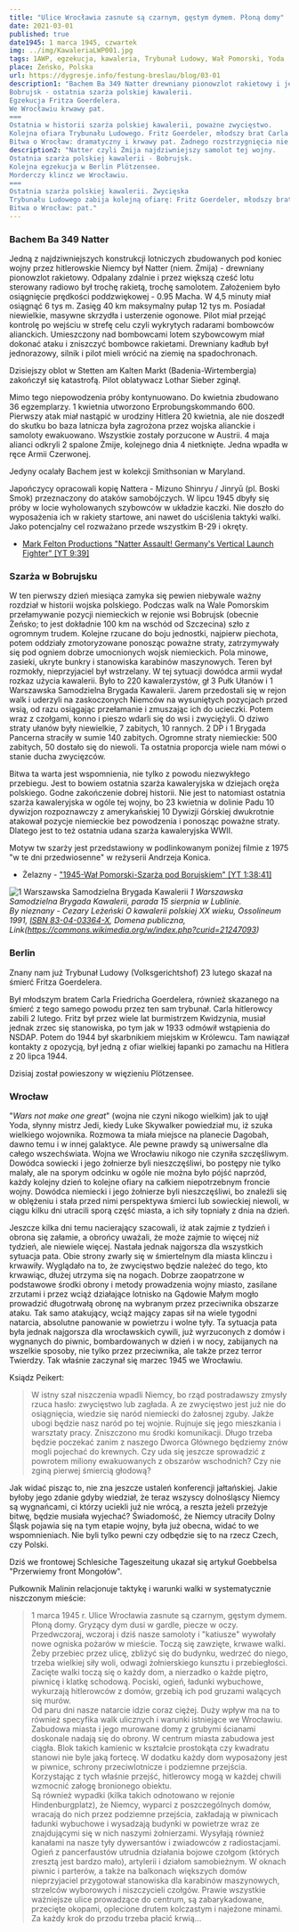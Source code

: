 ```yaml
---
title: "Ulice Wrocławia zasnute są czarnym, gęstym dymem. Płoną domy"
date: 2021-03-01
published: true
date1945: 1 marca 1945, czwartek
img: ../img/KawaleriaLWP001.jpg
tags: 1AWP, egzekucja, kawaleria, Trybunał Ludowy, Wał Pomorski, Yoda
place: Żeńsko, Polska
url: https://dygresje.info/festung-breslau/blog/03-01
description1: "Bachem Ba 349 Natter drewniany pionowzlot rakietowy i jednorazowy szybowiec zarazem.
Bobrujsk - ostatnia szarża polskiej kawalerii.
Egzekucja Fritza Goerdelera.
We Wrocławiu krwawy pat.
===
Ostatnia w historii szarża polskiej kawalerii, poważne zwycięstwo.
Kolejna ofiara Trybunału Ludowego. Fritz Goerdeler, młodszy brat Carla powieszony w berlińskim Plötzensee.
Bitwa o Wrocław: dramatyczny i krwawy pat. Żadnego rozstrzygnięcia nie widać. To potrwa jeszcze ponad dwa miesiące."
description2: "Natter czyli Żmija najdziwniejszy samolot tej wojny.
Ostatnia szarża polskiej kawalerii - Bobrujsk.
Kolejna egzekucja w Berlin Plötzensee.
Morderczy klincz we Wrocławiu.
===
Ostatnia szarża polskiej kawalerii. Zwycięska
Trybunału Ludowego zabija kolejną ofiarę: Fritz Goerdeler, młodszy brat Carla.
Bitwa o Wrocław: pat."
---
```


### Bachem Ba 349 Natter

Jedną z najdziwniejszych konstrukcji lotniczych zbudowanych pod koniec wojny przez hitlerowskie Niemcy był Natter (niem. Żmija) - drewniany pionowzlot rakietowy. Odpalany zdalnie i przez większą cześć lotu sterowany radiowo był trochę rakietą, trochę samolotem. Założeniem było osiągnięcie prędkości poddzwiękowej - 0.95 Macha. W 4,5 minuty miał osiągnąć 6 tys m. Zasięg 40 km maksymalny pułap 12 tys m. Posiadał niewielkie, masywne skrzydła i usterzenie ogonowe. Pilot miał przejąć kontrolę po wejściu w strefę celu czyli wykrytych radarami bombowców alianckich. Umieszczony nad bombowcami lotem szybowcowym miał dokonać ataku i zniszczyć bombowce rakietami. Drewniany kadłub był jednorazowy, silnik i pilot mieli wrócić na ziemię na spadochronach.

Dzisiejszy oblot w Stetten am Kalten Markt (Badenia-Wirtembergia) zakończył się katastrofą. Pilot oblatywacz Lothar Sieber zginął.

Mimo tego niepowodzenia próby kontynuowano. Do kwietnia zbudowano 36 egzemplarzy. 1 kwietnia utworzono Erprobungskommando 600. Pierwszy atak miał nastąpić w urodziny Hitlera 20 kwietnia, ale nie doszedł do skutku bo baza latnicza była zagrożona przez wojska alianckie i samoloty ewakuowano. Wszystkie zostały porzucone w Austrii. 4 maja alianci odkryli 2 spalone Żmije, kolejnego dnia 4 nietknięte. Jedna wpadła w ręce Armii Czerwonej.

Jedyny ocalały Bachem jest w kolekcji Smithsonian w Maryland.

Japończycy opracowali kopię Nattera - Mizuno Shinryu / Jinryū (pl. Boski Smok) przeznaczony do ataków samobójczych. W lipcu 1945 dbyły się próby w locie wyholowanych szybowców w układzie kaczki. Nie doszło do wyposażenia ich w rakiety startowe, ani nawet do uściślenia taktyki walki. Jako potencjalny cel rozważano przede wszystkim B-29 i okręty.

- [Mark Felton Productions "Natter Assault! Germany's Vertical Launch Fighter" [YT 9:39]](https://www.youtube.com/watch?v=XzMCZObXQw8)

### Szarża w Bobrujsku

W ten pierwszy dzień miesiąca zamyka się pewien niebywale ważny rozdział w historii wojska polskiego. Podczas walk na Wale Pomorskim przełamywanie pozycji niemieckich w rejonie wsi Bobrujsk (obecnie Żeńsko; to jest dokładnie 100 km na wschód od Szczecina) szło z ogromnym trudem. Kolejne rzucane do boju jednostki, najpierw piechota, potem oddziały zmotoryzowane ponosząc poważne straty, zatrzymywały się pod ogniem dobrze umocnionych wojsk niemieckich. Pola minowe, zasieki, ukryte bunkry i stanowiska karabinów maszynowych. Teren był rozmokły, nieprzyjaciel był wstrzelany. W tej sytuacji dowódca armii wydał rozkaz użycia kawalerii. Było to 220 kawalerzystów, gł 3 Pułk Ułanów i 1 Warszawska Samodzielna Brygada Kawalerii. Jarem przedostali się w rejon walk i uderzyli na zaskoczonych Niemców na wysuniętych pozycjach przed wsią, od razu osiągając przełamanie i zmuszając ich do ucieczki. Potem wraz z czołgami, konno i pieszo wdarli się do wsi i zwyciężyli. O dziwo straty ułanów były niewielkie, 7 zabitych, 10 rannych. 2 DP i 1 Brygada Pancerna straciły w sumie 140 zabitych. Ogromne straty niemieckie: 500 zabitych, 50 dostało się do niewoli. Ta ostatnia proporcja wiele nam mówi o stanie ducha zwycięzców.

Bitwa ta warta jest wspomnienia, nie tylko z powodu niezwykłego przebiegu. Jest to bowiem ostatnia szarża kawaleryjska w dziejach oręża polskiego. Godne zakończenie dobrej historii. Nie jest to natomiast ostatnia szarża kawaleryjska w ogóle tej wojny, bo 23 kwietnia w dolinie Padu 10 dywizjon rozpoznawczy z amerykańskiej 10 Dywizji Górskiej dwukrotnie atakował pozycje niemieckie bez powodzenia i ponosząc poważne straty. Dlatego jest to też ostatnia udana szarża kawaleryjska WWII.

Motyw tw szarży jest przedstawiony w podlinkowanym poniżej filmie z 1975 "w te dni przedwiosenne" w reżyserii Andrzeja Konica.

- Żelazny - ["1945-Wał Pomorski-Szarża pod Borujskiem" [YT 1:38:41]](https://www.youtube.com/watch?v=PMjJC8v3szQ)

![1 Warszawska Samodzielna Brygada Kawalerii](../img/KawaleriaLWP001.jpg)
*1 Warszawska Samodzielna Brygada Kawalerii, parada 15 sierpnia w Lublinie.<br />
By nieznany - Cezary Leżeński O kawalerii polskiej XX wieku, Ossolineum 1991, [ISBN 83-04-03364-X](https://commons.wikimedia.org/wiki/Special:BookSources/83-04-03364-X), Domena publiczna, Link(https://commons.wikimedia.org/w/index.php?curid=21247093)*

### Berlin

Znany nam już Trybunał Ludowy (Volksgerichtshof) 23 lutego skazał na śmierć Fritza Goerdelera.

Był młodszym bratem Carla Friedricha Goerdelera, również skazanego na śmierć z tego samego powodu przez ten sam trybunał. Carla hitlerowcy zabili 2 lutego. Fritz był przez wiele lat burmistrzem Kwidzynia, musiał jednak zrzec się stanowiska, po tym jak w 1933 odmówił wstąpienia do NSDAP. Potem do 1944 był skarbnikiem miejskim w Królewcu. Tam nawiązał kontakty z opozycją, był jedną z ofiar wielkiej łapanki po zamachu na Hitlera z 20 lipca 1944.

Dzisiaj został powieszony w więzieniu Plötzensee.

### Wrocław

"*Wars not make one great*" (wojna nie czyni nikogo wielkim) jak to ujął Yoda, słynny mistrz Jedi, kiedy Luke Skywalker powiedział mu, iż szuka wielkiego wojownika. Rozmowa ta miała miejsce na planecie Dagobah, dawno temu i w innej galaktyce. Ale pewne prawdy są uniwersalne dla całego wszechświata. Wojna we Wrocławiu nikogo nie czyniła szczęśliwym. Dowódca sowiecki i jego żołnierze byli nieszczęśliwi, bo postępy nie tylko malały, ale na sporym odcinku w ogóle nie można było pójść naprzód, każdy kolejny dzień to kolejne ofiary na całkiem niepotrzebnym froncie wojny. Dowódca niemiecki i jego żołnierze byli nieszczęśliwi, bo znaleźli się w oblężeniu i stała przed nimi perspektywa śmierci lub sowieckiej niewoli, w ciągu kilku dni utracili sporą część miasta, a ich siły topniały z dnia na dzień.

Jeszcze kilka dni temu nacierający szacowali, iż atak zajmie z tydzień i obrona się załamie, a obrońcy uważali, że może zajmie to więcej niż tydzień, ale niewiele więcej. Nastała jednak najgorsza dla wszystkich sytuacja pata. Obie strony zwarły się w śmiertelnym dla miasta klinczu i krwawiły. Wyglądało na to, że zwycięstwo będzie należeć do tego, kto krwawiąc, dłużej utrzyma się na nogach. Dobrze zaopatrzone w podstawowe środki obrony i metody prowadzenia wojny miasto, zasilane zrzutami i przez wciąż działające lotnisko na Gądowie Małym mogło prowadzić długotrwałą obronę na wybranym przez przeciwnika obszarze ataku. Tak samo atakujący, wciąż mający zapas sił na wiele tygodni natarcia, absolutne panowanie w powietrzu i wolne tyły. Ta sytuacja pata była jednak najgorsza dla wrocławskich cywili, już wyrzuconych z domów i wygnanych do piwnic, bombardowanych w dzień i w nocy, zabijanych na wszelkie sposoby, nie tylko przez przeciwnika, ale także przez terror Twierdzy. Tak właśnie zaczynał się marzec 1945 we Wrocławiu.

Ksiądz Peikert:
>W istny szał niszczenia wpadli Niemcy, bo rząd postradawszy zmysły rzuca hasło: zwycięstwo lub zagłada. A ze zwycięstwo jest już nie do osiągnięcia, wiedzie się naród niemiecki do żałosnej zguby. Jakże ubogi będzie nasz naród po tej wojnie. Rujnuje się jego mieszkania i warsztaty pracy. Zniszczono mu środki komunikacji. Długo trzeba będzie poczekać zanim z naszego Dworca Głównego będziemy znów mogli pojechać do krewnych. Czy uda się jeszcze sprowadzić z powrotem miliony ewakuowanych z obszarów wschodnich? Czy nie zginą pierwej śmiercią głodową?

Jak widać pisząc to, nie zna jeszcze ustaleń konferencji jałtańskiej. Jakie byłoby jego zdanie gdyby wiedział, że teraz wszyscy dolnośląscy Niemcy są wygnańcami, ci którzy uciekli już nie wrócą, a reszta jeżeli przeżyje bitwę, będzie musiała wyjechać? Świadomość, że Niemcy utraciły Dolny Śląsk pojawia się na tym etapie wojny, była już obecna, widać to we wspomnieniach. Nie byli tylko pewni czy odbędzie się to na rzecz Czech, czy Polski.

Dziś we frontowej Schlesiche Tageszeitung ukazał się artykuł Goebbelsa "Przerwiemy front Mongołów".

Pułkownik Malinin relacjonuje taktykę i warunki walki w systematycznie niszczonym mieście:
>1 marca 1945 r. Ulice Wrocławia zasnute są czarnym, gęstym dymem. Płoną domy. Gryzący dym dusi w gardle, piecze w oczy. Przedwczoraj, wczoraj i dziś nasze samoloty i "katiusze" wywołały nowe ogniska pożarów w mieście. Toczą się zawzięte, krwawe walki. Żeby przebiec przez ulicę, zbliżyć się do budynku, wedrzeć do niego, trzeba wielkiej siły woli, odwagi żołnierskiego kunsztu i przebiegłości.<br />
>Zacięte walki toczą się o każdy dom, a nierzadko o każde piętro, piwnicę i klatkę schodową. Pociski, ogień, ładunki wybuchowe, wykurzają hitlerowców z domów, grzebią ich pod gruzami walących się murów.<br />
>Od paru dni nasze natarcie idzie coraz ciężej. Duży wpływ ma na to również specyfika walk ulicznych i warunki istniejące we Wrocławiu. Zabudowa miasta i jego murowane domy z grubymi ścianami doskonale nadają się do obrony. W centrum miasta zabudowa jest ciągła. Blok takich kamienic w kształcie prostokąta czy kwadratu stanowi nie byle jaką fortecę. W dodatku każdy dom wyposażony jest w piwnice, schrony przeciwlotnicze i podziemne przejścia. Korzystając z tych właśnie przejść, hitlerowcy mogą w każdej chwili wzmocnić załogę bronionego obiektu.<br />
>Są również wypadki (kilka takich odnotowano w rejonie Hindenburgplatz), że Niemcy, wyparci z poszczególnych domów, wracają do nich przez podziemne przejścia, zakładają w piwnicach ładunki wybuchowe i wysadzają budynki w powietrze wraz ze znajdującymi się w nich naszymi żołnierzami. Wysyłają również kanałami na nasze tyły dywersantów i zwiadowców z radiostacjami.<br />
>Ogień z pancerfaustów utrudnia działania bojowe czołgom (których zresztą jest bardzo mało), artylerii i działom samobieżnym. W oknach piwnic i parterów, a także na balkonach większych domów nieprzyjaciel przygotował stanowiska dla karabinów maszynowych, strzelców wyborowych i niszczycieli czołgów. Prawie wszystkie ważniejsze ulice prowadzące do centrum, są zabarykadowane, przecięte okopami, oplecione drutem kolczastym i najeżone minami. Za każdy krok do przodu trzeba płacić krwią...
